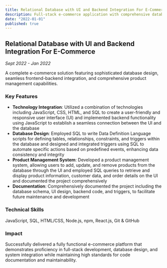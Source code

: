 ```yaml
---
title: Relational Database with UI and Backend Integration For E-Commerce
description: Full-stack e-commerce application with comprehensive database design, user interface, and backend integration using modern web technologies and SQL database management.
date: "2022-01-01"
published: true
---
```


## Relational Database with UI and Backend Integration For E-Commerce

*Sept 2022 - Jan 2022*

A complete e-commerce solution featuring sophisticated database design, seamless frontend-backend integration, and comprehensive product management capabilities.

### Key Features

- **Technology Integration**: Utilized a combination of technologies including JavaScript, CSS, HTML, and SQL to create a user-friendly and responsive user interface (UI) and implemented backend functionality using JavaScript to establish a seamless connection between the UI and the database
- **Database Design**: Employed SQL to write Data Definition Language scripts for defining tables, relationships, constraints, and triggers within the database and designed and integrated triggers using SQL to automate specific actions based on predefined events, enhancing data consistency and integrity
- **Product Management System**: Developed a product management system, allowing users to add, update, and remove products from the database through the UI and employed SQL queries to retrieve and display product information, customer data, and order details on the UI and documented the project comprehensively
- **Documentation**: Comprehensively documented the project including the database schema, UI design, backend code, and triggers, to facilitate future maintenance and development

### Technical Skills
JavaScript, SQL, HTML/CSS, Node.js, npm, React.js, Git & GitHub

### Impact
Successfully delivered a fully functional e-commerce platform that demonstrates proficiency in full-stack development, database design, and system integration while maintaining high standards for code documentation and maintainability.
